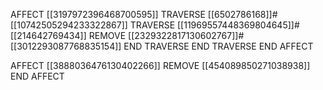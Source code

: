 AFFECT [[3197972396468700595]]
	TRAVERSE [[6502786168]]#[[10742505294233322867]]
		TRAVERSE [[11969557448369804645]]#[[214642769434]] 
		REMOVE [[2329322817130602767]]#[[3012293087768835154]]
		END TRAVERSE
	END TRAVERSE
END AFFECT

AFFECT [[3888036476130402266]]
	REMOVE [[454089850271038938]]
END AFFECT